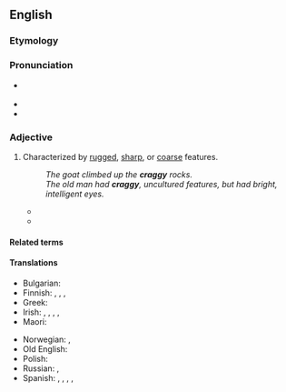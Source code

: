 ==English==
{{was wotd|2008|July|24}}

===Etymology===
{{suffix|en|crag|y}}

===Pronunciation===
* {{a|UK|US}} {{IPA|en|/kɹæɡi/}}
* {{audio|en|en-us-craggy.ogg|Audio (US)}}
* {{audio|en|en-au-craggy.ogg|Audio (AU)}}

===Adjective===
{{en-adj|er}}

# Characterized by [[rugged]], [[sharp]], or [[coarse]] features.
#: ''The goat climbed up the '''craggy''' rocks.''
#: ''The old man had '''craggy''', uncultured features, but had bright, intelligent eyes.''
#* {{quote-book
|en
|year=1986
|author={{w|John le Carré}}
|title={{w|A Perfect Spy}}
|section=
|passage= Where Willow was thunderous and '''craggy''', a sort of Makepeace Watermaster without a secret, Murgo writhed inside his habit like a ferret roped into a bag. Where Willow's fearless gaze was unruffled by knowledge, Murgo's signalled the lonely anguish of the cell.}}
#* {{quote-journal
|en
|date=May 24, 2012
|author=Nathan Rabin
|title=Film: Reviews: Men In Black 3
|work=The Onion AV Club
|url=http://www.avclub.com/articles/men-in-black-3,75576/
|page=
|passage=Jones’ sad eyes betray a pervasive pain his purposefully spare dialogue only hints at, while the perfectly cast Brolin conveys hints of playfulness and warmth while staying true to the '''craggy''' stoicism at the character’s core.}}

====Related terms====
{{rel3|en|crag|cragged|craggedness|craggily|cragginess}}

====Translations====
{{trans-top|characterized by rugged etc. features}}
* Bulgarian: {{t+|bg|скалист}}
* Finnish: {{t|fi|louhikkoinen}}, {{t+|fi|karkea}}, {{t|fi|karkeapiirteinen}}, {{t+|fi|kirveellä veistetty}}
* Greek: {{t+|el|βραχώδης}}
* Irish: {{t|ga|alltrach}}, {{t|ga|creagach}}, {{t|ga|méirscreach}}, {{t|ga|sceilgeach}}, {{t|ga|speancach}}
* Maori: {{t|mi|pūtaratara}}
{{trans-mid}}
* Norwegian: {{t|no|forrevet}}, {{t|no|klippefull}}
* Old English: {{t|ang|sċylfiġ}}
* Polish: {{t+|pl|skalisty}}
* Russian: {{t+|ru|скали́стый|m}}, {{t+|ru|суровый}}
* Spanish: {{t+|es|escarpado|m}} {{qualifier|coastline, mountains}}, {{t+|es|accidentado|m}}, {{t+|es|escabroso|m}} {{qualifier|terrain, landscape}}, {{t+|es|rudo|m}}, {{t+|es|áspero|f}} {{qualifier|character, general}}
{{trans-bottom}}